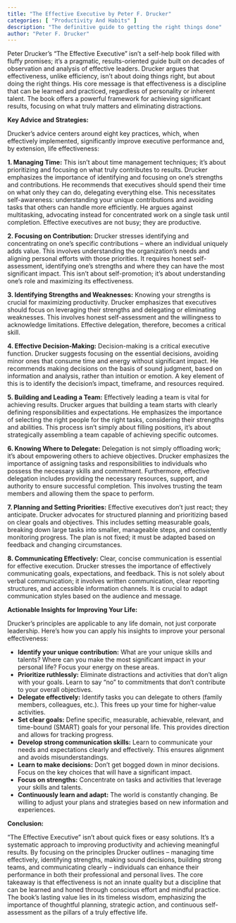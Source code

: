```yaml
---
title: "The Effective Executive by Peter F. Drucker"
categories: [ "Productivity And Habits" ]
description: "The definitive guide to getting the right things done"
author: "Peter F. Drucker"
---
```

Peter Drucker's "The Effective Executive" isn't a self-help book filled with fluffy promises; it's a pragmatic, results-oriented guide built on decades of observation and analysis of effective leaders.  Drucker argues that effectiveness, unlike efficiency, isn't about doing things right, but about doing the right things.  His core message is that effectiveness is a discipline that can be learned and practiced, regardless of personality or inherent talent.  The book offers a powerful framework for achieving significant results, focusing on what truly matters and eliminating distractions.

**Key Advice and Strategies:**

Drucker's advice centers around eight key practices, which, when effectively implemented, significantly improve executive performance and, by extension, life effectiveness:

**1. Managing Time:**  This isn't about time management techniques; it's about prioritizing and focusing on what truly contributes to results.  Drucker emphasizes the importance of identifying and focusing on one's strengths and contributions. He recommends that executives should spend their time on what only they can do, delegating everything else.  This necessitates self-awareness: understanding your unique contributions and avoiding tasks that others can handle more efficiently.  He argues against multitasking, advocating instead for concentrated work on a single task until completion.  Effective executives are not busy; they are productive.

**2. Focusing on Contribution:**  Drucker stresses identifying and concentrating on one's specific contributions – where an individual uniquely adds value. This involves understanding the organization's needs and aligning personal efforts with those priorities. It requires honest self-assessment, identifying one's strengths and where they can have the most significant impact. This isn't about self-promotion; it’s about understanding one's role and maximizing its effectiveness.

**3. Identifying Strengths and Weaknesses:**  Knowing your strengths is crucial for maximizing productivity.  Drucker emphasizes that executives should focus on leveraging their strengths and delegating or eliminating weaknesses.  This involves honest self-assessment and the willingness to acknowledge limitations.  Effective delegation, therefore, becomes a critical skill.

**4. Effective Decision-Making:**  Decision-making is a critical executive function. Drucker suggests focusing on the essential decisions, avoiding minor ones that consume time and energy without significant impact.  He recommends making decisions on the basis of sound judgment, based on information and analysis, rather than intuition or emotion.  A key element of this is to identify the decision's impact, timeframe, and resources required.

**5. Building and Leading a Team:**  Effectively leading a team is vital for achieving results. Drucker argues that building a team starts with clearly defining responsibilities and expectations.  He emphasizes the importance of selecting the right people for the right tasks, considering their strengths and abilities. This process isn't simply about filling positions, it's about strategically assembling a team capable of achieving specific outcomes.

**6. Knowing Where to Delegate:**  Delegation is not simply offloading work; it's about empowering others to achieve objectives.  Drucker emphasizes the importance of assigning tasks and responsibilities to individuals who possess the necessary skills and commitment.  Furthermore, effective delegation includes providing the necessary resources, support, and authority to ensure successful completion.  This involves trusting the team members and allowing them the space to perform.

**7. Planning and Setting Priorities:**  Effective executives don't just react; they anticipate. Drucker advocates for structured planning and prioritizing based on clear goals and objectives.  This includes setting measurable goals, breaking down large tasks into smaller, manageable steps, and consistently monitoring progress.  The plan is not fixed; it must be adapted based on feedback and changing circumstances.

**8. Communicating Effectively:**  Clear, concise communication is essential for effective execution. Drucker stresses the importance of effectively communicating goals, expectations, and feedback. This is not solely about verbal communication; it involves written communication, clear reporting structures, and accessible information channels.  It is crucial to adapt communication styles based on the audience and message.


**Actionable Insights for Improving Your Life:**

Drucker's principles are applicable to any life domain, not just corporate leadership.  Here’s how you can apply his insights to improve your personal effectiveness:

* **Identify your unique contribution:** What are your unique skills and talents? Where can you make the most significant impact in your personal life?  Focus your energy on these areas.
* **Prioritize ruthlessly:** Eliminate distractions and activities that don’t align with your goals. Learn to say "no" to commitments that don't contribute to your overall objectives.
* **Delegate effectively:** Identify tasks you can delegate to others (family members, colleagues, etc.). This frees up your time for higher-value activities.
* **Set clear goals:** Define specific, measurable, achievable, relevant, and time-bound (SMART) goals for your personal life. This provides direction and allows for tracking progress.
* **Develop strong communication skills:** Learn to communicate your needs and expectations clearly and effectively. This ensures alignment and avoids misunderstandings.
* **Learn to make decisions:** Don't get bogged down in minor decisions.  Focus on the key choices that will have a significant impact.
* **Focus on strengths:** Concentrate on tasks and activities that leverage your skills and talents.
* **Continuously learn and adapt:** The world is constantly changing. Be willing to adjust your plans and strategies based on new information and experiences.

**Conclusion:**

"The Effective Executive" isn't about quick fixes or easy solutions.  It's a systematic approach to improving productivity and achieving meaningful results. By focusing on the principles Drucker outlines – managing time effectively, identifying strengths, making sound decisions, building strong teams, and communicating clearly – individuals can enhance their performance in both their professional and personal lives. The core takeaway is that effectiveness is not an innate quality but a discipline that can be learned and honed through conscious effort and mindful practice. The book's lasting value lies in its timeless wisdom, emphasizing the importance of thoughtful planning, strategic action, and continuous self-assessment as the pillars of a truly effective life.

